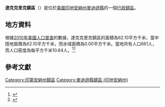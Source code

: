 {{noteTA
|G1=USState
|G2=地名
|G3=Unit
}}
{{Infobox settlement
|official_name            = 達克克里克鎮區
|native_name = Duck Creek Township
|settlement_type          = [[行政鎮區|行政鎮區]]
|image_skyline            = 
|imagesize                = 
|image_map                = Map highlighting Duck Creek Township, Madison County, Indiana.svg
|mapsize                  = 250px
|pushpin_map  =USA Indiana
|pushpin_label = 達克克里克鎮區
|pushpin_label_position   = top
|pushpin_map_caption      = 達克克里克鎮區在印地安納州的位置
|subdivision_type         = [[世界政區索引|國家]]
|subdivision_type1        = [[美国州份|州份]]
|subdivision_type2        = [[印地安納州行政区划|縣]]
|subdivision_name         = [[美国|美国]]
|subdivision_name1        = [[印地安納州|印地安納州]]
|subdivision_name2        = [[麥迪遜縣_(印地安納州)|麥迪遜縣]]
|elevation_ft             = 863
|elevation_m              = 263
|timezone                 = [[北美东部時區|北美东部時區]]
|area_total_km2           = 62.10
|area_land_km2            = 62.10
|area_water_km2           = 0.00
|area_total_sq_mi         = 
|area_land_sq_mi          = 
|area_water_sq_mi         = 
|population_as_of         = [[2010年美國人口普查|2010]]
|population_footnotes     = 
|population_total         = 661
|population_density_km2   = auto
|population_density_sq_mi = auto
|utc_offset               = -5
|coordinates              = {{coord|40|19|59|N|85|49|17|W|type:city_region:US-AL_source:GNS-enwiki|display=inline,title}}
| coor_pinpoint           = 
| coordinates_footnotes   = 
|timezone_DST             = EDT
|utc_offset_DST           = -4
|postal_code_type         = [[美國郵區編號|郵區編號]]
|postal_code              = 46036
|area_code                = {{link-en|电话区号765|Area code 765|765}}
|blank_name = [[地名信息系统|GNIS ID]]
|blank_info = 453267
}}
'''達克克里克鎮區'''（{{lang-en|Duck Creek Township}}）是位於[[美國|美國]][[印地安納州|印地安納州]][[麥迪遜縣_(印地安納州)|麥迪遜縣]]的一個[[行政鎮區|行政鎮區]]。

== 地方資料 ==
根據[[2010年美國人口普查|2010年美國人口普查]]的數據，達克克里克鎮區的面積為62.10平方千米，當中陸地面積為62.10平方千米，而水域面積為0.00平方千米。當地共有人口661人，而人口密度為每平方千米10.64人。<ref name="GR8">{{cite web|url=http://factfinder2.census.gov|publisher=[[美国人口调查局|美国人口调查局]]|accessdate=2011-05-14|title=American FactFinder}}</ref><ref>{{cite web|url=https://www.citypopulation.de/en/usa/indiana/admin/|title=USA: Indiana (Counties and Townships) - City Population}}</ref>

== 參考文獻 ==
{{reflist}}

{{麥迪遜縣 (印地安納州)}}

{{DEFAULTSORT:Duck Creek Township}}
[[Category:印第安納州鎮區|Category:印第安納州鎮區]]
[[Category:麥迪遜縣鎮區_(印地安納州)|Category:麥迪遜縣鎮區 (印地安納州)]]

{{Indiana-geo-stub}}